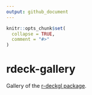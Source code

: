 ```yaml
---
output: github_document
---
```


<!-- README.md is generated from README.Rmd. Please edit that file -->

```r
knitr::opts_chunk$set(
  collapse = TRUE,
  comment = "#>"
)
```
# rdeck-gallery

Gallery of the [r-deckgl package](https://github.com/crazycapivara/deckgl).
